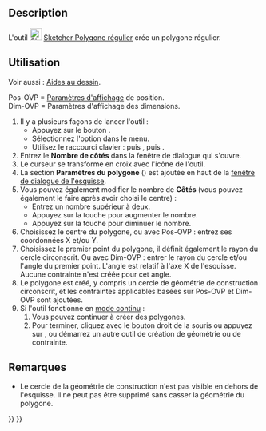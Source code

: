 <languages/>

{{Docnav/fr
|[[Sketcher_CreateOctagon/fr|Octagone]]
|[[Sketcher_CreateSlot/fr|Contour oblong]]
|[[Sketcher_Workbench/fr|Atelier Sketcher]]
|IconL=Sketcher_CreateOctagon.svg
|IconR=Sketcher_CreateSlot.svg
|IconC=Workbench_Sketcher.svg
}}

{{GuiCommand/fr
|Name=Sketcher CreateRegularPolygon
|Name/fr=Sketcher Polygone régulier
|MenuLocation=Esquisse → Géométries d'esquisse → Créer un polygone régulier
|Workbenches=[[Sketcher_Workbench/fr|Sketcher]]
|Shortcut={{KEY|G}} {{KEY|P}} {{KEY|R}}
}}

==Description== 

L'outil [[Image:Sketcher_CreateRegularPolygon.svg|24px]] [[Sketcher_CreateRegularPolygon/fr|Sketcher Polygone régulier]] crée un polygone régulier.

<span id="Usage"></span>
== Utilisation ==

Voir aussi : [[Sketcher_Workbench/fr#Aides_au_dessin|Aides au dessin]].

Pos-OVP = [[Sketcher_Preferences/fr#Général|Paramètres d'affichage]] de position. {{Version/fr|1.0}}<br>
Dim-OVP = Paramètres d'affichage des dimensions. {{Version/fr|1.0}}

# Il y a plusieurs façons de lancer l'outil :
#* Appuyez sur le bouton {{Button|[[Image:Sketcher_CreateRegularPolygon.svg|16px]] [[Sketcher_CreateRegularPolygon/fr|Polygone régulier]]}}.
#* Sélectionnez l'option {{MenuCommand|Esquisse → Géométries d'esquisse → [[Image:Sketcher_CreateRegularPolygon.svg|16px]] Créer un polygone régulier}} dans le menu.
#* Utilisez le raccourci clavier : {{KEY|G}} puis {{KEY|P}}, puis {{KEY|R}}.
# Entrez le '''Nombre de côtés''' dans la fenêtre de dialogue qui s'ouvre.
# Le curseur se transforme en croix avec l'icône de l'outil.
# La section '''Paramètres du polygone''' ({{Version/fr|1.0}}) est ajoutée en haut de la [[Sketcher_Dialog/fr|fenêtre de dialogue de l'esquisse]].
# Vous pouvez également modifier le nombre de '''Côtés''' (vous pouvez également le faire après avoir choisi le centre) :
#* Entrez un nombre supérieur à deux.
#* Appuyez sur la touche {{KEY|U}} pour augmenter le nombre.
#* Appuyez sur la touche {{KEY|J}} pour diminuer le nombre.
# Choisissez le centre du polygone, ou avec Pos-OVP : entrez ses coordonnées X et/ou Y.
# Choisissez le premier point du polygone, il définit également le rayon du cercle circonscrit. Ou avec Dim-OVP : entrer le rayon du cercle et/ou l'angle du premier point. L'angle est relatif à l'axe X de l'esquisse. Aucune contrainte n'est créée pour cet angle.
# Le polygone est créé, y compris un cercle de géométrie de construction circonscrit, et les contraintes applicables basées sur Pos-OVP et Dim-OVP sont ajoutées.
# Si l'outil fonctionne en [[Sketcher_Workbench/fr#Modes_continus|mode continu]] :
## Vous pouvez continuer à créer des polygones.
## Pour terminer, cliquez avec le bouton droit de la souris ou appuyez sur {{KEY|Échap}}, ou démarrez un autre outil de création de géométrie ou de contrainte.

<span id="Notes"></span>
==Remarques==

* Le cercle de la géométrie de construction n'est pas visible en dehors de l'esquisse. Il ne peut pas être supprimé sans casser la géométrie du polygone.


{{Docnav/fr
|[[Sketcher_CreateOctagon/fr|Octagone]]
|[[Sketcher_CreateSlot/fr|Contour oblong]]
|[[Sketcher_Workbench/fr|Atelier Sketcher]]
|IconL=Sketcher_CreateOctagon.svg
|IconR=Sketcher_CreateSlot.svg
|IconC=Workbench_Sketcher.svg
}}

{{Sketcher Tools navi{{#translation:}}}}
{{Userdocnavi{{#translation:}}}}
